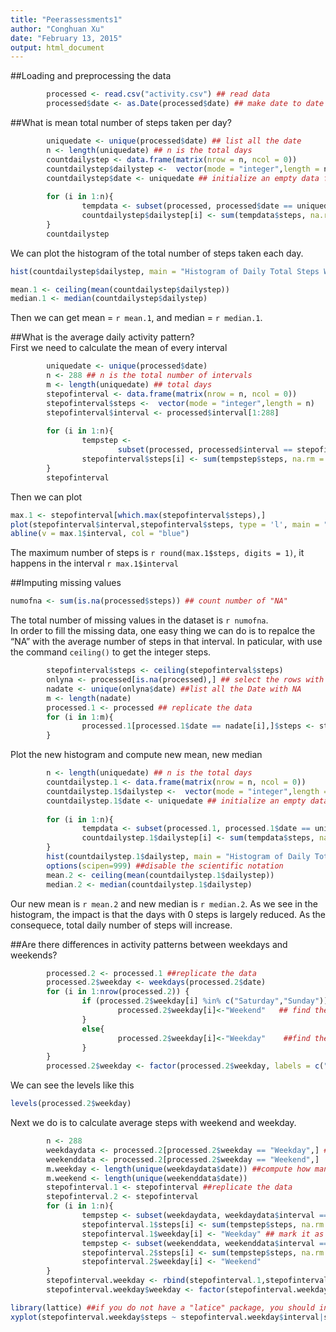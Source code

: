 ```yaml
---
title: "Peerassessments1"
author: "Conghuan Xu"
date: "February 13, 2015"
output: html_document
---
```

  
##Loading and preprocessing the data
```r
        processed <- read.csv("activity.csv") ## read data
        processed$date <- as.Date(processed$date) ## make date to date type
```
  
##What is mean total number of steps taken per day?
  
```r
        uniquedate <- unique(processed$date) ## list all the date
        n <- length(uniquedate) ## n is the total days
        countdailystep <- data.frame(matrix(nrow = n, ncol = 0))
        countdailystep$dailystep <-  vector(mode = "integer",length = n)
        countdailystep$date <- uniquedate ## initialize an empty data frame to store results
        
        for (i in 1:n){
                tempdata <- subset(processed, processed$date == uniquedate[i]) ## select the data of the same day
                countdailystep$dailystep[i] <- sum(tempdata$steps, na.rm = T)
        }
        countdailystep
```
  
We can plot the histogram of the total number of steps taken each day.
  
```r
hist(countdailystep$dailystep, main = "Histogram of Daily Total Steps With Original Data", xlab = "Total Step of A Day", ylab = "Number of Days")
```
```r
mean.1 <- ceiling(mean(countdailystep$dailystep))
median.1 <- median(countdailystep$dailystep)
```
  
Then we can get mean = `r mean.1`, and median = `r median.1`.  

##What is the average daily activity pattern?  
First we need to calculate the mean of every interval
```r
        uniquedate <- unique(processed$date)
        n <- 288 ## n is the total number of intervals
        m <- length(uniquedate) ## total days
        stepofinterval <- data.frame(matrix(nrow = n, ncol = 0))
        stepofinterval$steps <-  vector(mode = "integer",length = n)
        stepofinterval$interval <- processed$interval[1:288]
        
        for (i in 1:n){
                tempstep <- 
                        subset(processed, processed$interval == stepofinterval$interval[i]) ## select the data of the same interval
                stepofinterval$steps[i] <- sum(tempstep$steps, na.rm = T)/m
        }
        stepofinterval
```
Then we can plot
```r
max.1 <- stepofinterval[which.max(stepofinterval$steps),]
plot(stepofinterval$interval,stepofinterval$steps, type = 'l', main = "Avgerage Steps of A Day", xlab="Time Intervals of A Day", ylab = "Average Steps")
abline(v = max.1$interval, col = "blue")
```
  
The maximum number of steps is `r round(max.1$steps, digits = 1)`, it happens in the interval `r max.1$interval`  

##Imputing missing values  

```r
numofna <- sum(is.na(processed$steps)) ## count number of "NA"
```
The total number of missing values in the dataset is `r numofna`.  
In order to fill the missing data, one easy thing we can do is to repalce the "NA" with the average number of steps in that interval. In paticular, with use the command ` ceiling()` to get the integer steps.
```r
        stepofinterval$steps <- ceiling(stepofinterval$steps)
        onlyna <- processed[is.na(processed),] ## select the rows with NA
        nadate <- unique(onlyna$date) ##list all the Date with NA
        m <- length(nadate)
        processed.1 <- processed ## replicate the data
        for (i in 1:m){
                processed.1[processed.1$date == nadate[i],]$steps <- stepofinterval$steps ##insert the NA with average steps
        }
```
  
Plot the new histogram and compute new mean, new median
```r
        n <- length(uniquedate) ## n is the total days
        countdailystep.1 <- data.frame(matrix(nrow = n, ncol = 0))
        countdailystep.1$dailystep <-  vector(mode = "integer",length = n)
        countdailystep.1$date <- uniquedate ## initialize an empty data frame to store results
        
        for (i in 1:n){
                tempdata <- subset(processed.1, processed.1$date == uniquedate[i])
                countdailystep.1$dailystep[i] <- sum(tempdata$steps, na.rm = T)
        }
        hist(countdailystep.1$dailystep, main = "Histogram of Daily Total Steps With Filled Data", xlab = "Total Step of A Day", ylab = "Number of Days")
        options(scipen=999) ##disable the scientific notation
        mean.2 <- ceiling(mean(countdailystep.1$dailystep))
        median.2 <- median(countdailystep.1$dailystep)
```
Our new mean is `r mean.2` and new median is `r median.2`.
As we see in the histogram, the impact is that the days with 0 steps is largely reduced. As the consequece, total daily number of steps will increase.  

##Are there differences in activity patterns between weekdays and weekends?  

```r
        processed.2 <- processed.1 ##replicate the data
        processed.2$weekday <- weekdays(processed.2$date)
        for (i in 1:nrow(processed.2)) {                                         
                if (processed.2$weekday[i] %in% c("Saturday","Sunday")) {             
                        processed.2$weekday[i]<-"Weekend"   ## find the rows of weekend                             
                }
                else{
                        processed.2$weekday[i]<-"Weekday"    ##find the rows of weekday                             
                }
        }
        processed.2$weekday <- factor(processed.2$weekday, labels = c("Weekday", "Weekend")) ##label it
```
  
We can see the levels like this  
```r
levels(processed.2$weekday)
```
   
Next we do is to calculate average steps with weekend and weekday.
```r
        n <- 288
        weekdaydata <- processed.2[processed.2$weekday == "Weekday",] ##select the rows with weekday
        weekenddata <- processed.2[processed.2$weekday == "Weekend",]
        m.weekday <- length(unique(weekdaydata$date)) ##compute how many days are weekday
        m.weekend <- length(unique(weekenddata$date))
        stepofinterval.1 <- stepofinterval ##replicate the data
        stepofinterval.2 <- stepofinterval
        for (i in 1:n){
                tempstep <- subset(weekdaydata, weekdaydata$interval == stepofinterval.1$interval[i]) ## have a temp data store the weekday data of the same row
                stepofinterval.1$steps[i] <- sum(tempstep$steps, na.rm = T)/m.weekday
                stepofinterval.1$weekday[i] <- "Weekday" ## mark it as weekday
                tempstep <- subset(weekenddata, weekenddata$interval == stepofinterval.2$interval[i])
                stepofinterval.2$steps[i] <- sum(tempstep$steps, na.rm = T)/m.weekend
                stepofinterval.2$weekday[i] <- "Weekend"
        }
        stepofinterval.weekday <- rbind(stepofinterval.1,stepofinterval.2) ##combine the two dataframe into one
        stepofinterval.weekday$weekday <- factor(stepofinterval.weekday$weekday, labels = c("Weekday", "Weekend")) ##label it
```
  


```r
library(lattice) ##if you do not have a "latice" package, you should install it first
xyplot(stepofinterval.weekday$steps ~ stepofinterval.weekday$interval|stepofinterval.weekday$weekday, type = 'l', xlab="Time Intervals of A Day", ylab = "Average Steps")
```